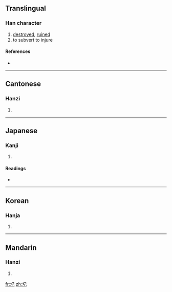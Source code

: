 ==Translingual==

===Han character===
{{Han char|rn=32|rad=土|as=03|sn=6|four=4711<sub>7</sub>|canj=土尸山 (GSU)}}

# [[destroyed]], [[ruined]]
# to subvert to injure

====References====
* {{Han ref|kx=0224.040|dkj=04888|dj=0456.060|hdz=10420.100|uh=572E|ud=22318|bh=C9C8|bd=51656}}

----

==Cantonese==

===Hanzi===
{{yue-hanzi|jyut=|y=pei2}}

# {{defn|Cantonese|sort=土03}}

----

==Japanese==

===Kanji===
{{ja-kanji|grade=|rs=土03}}

# {{defn|Japanese|sort=土03}}

====Readings====
* {{ja-readings|on=[[ひ]] (hi), [[び]] (bi)|kun=[[やぶる]] (yaburu), [[やぶれる]] (yabureru), [[くつがえす]] (kutsugaesu), [[くつがいぇる]] (kutsugayeru)}}

----

==Korean==

===Hanja===
{{ko-hanja|hangeul=비|rv=bi|mr=pi}}

# {{defn|Korean|sort=土03}}

----

==Mandarin==

===Hanzi===
{{cmn-hanzi|pin=[[pǐ]] ([[pi3]])|wg=p'i<sup>3</sup>}}

# {{defn|Mandarin|sort=土03}}

[[fr:圮]]
[[zh:圮]]